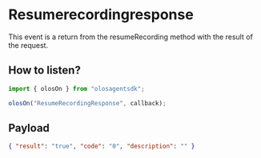 # Resumerecordingresponse

This event is a return from the resumeRecording method with the result of the request.

## How to listen?

```js copy
import { olosOn } from "olosagentsdk";

olosOn("ResumeRecordingResponse", callback);
```

## Payload

```json copy
{ "result": "true", "code": "0", "description": "" }
```
